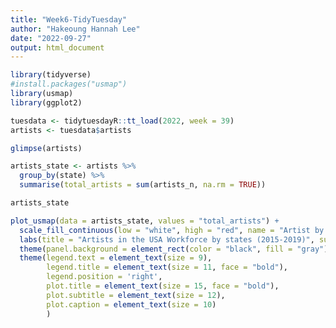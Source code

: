 ```yaml
---
title: "Week6-TidyTuesday"
author: "Hakeoung Hannah Lee"
date: "2022-09-27"
output: html_document
---
```


```r
library(tidyverse)
#install.packages("usmap")
library(usmap)
library(ggplot2)
```


```r
tuesdata <- tidytuesdayR::tt_load(2022, week = 39)
artists <- tuesdata$artists
```

```r
glimpse(artists)
```

```r
artists_state <- artists %>%
  group_by(state) %>%
  summarise(total_artists = sum(artists_n, na.rm = TRUE))

artists_state
```

```r
plot_usmap(data = artists_state, values = "total_artists") +
  scale_fill_continuous(low = "white", high = "red", name = "Artist by states", label = scales::comma) + 
  labs(title = "Artists in the USA Workforce by states (2015-2019)", subtitle = "This map shows state-level estimates of artists in the workforce.", caption = "@Hakeoung Hannah Lee | Source: 2022-09-27 tidytuesday") +
  theme(panel.background = element_rect(color = "black", fill = "gray"), legend.position = "right") +
  theme(legend.text = element_text(size = 9),
        legend.title = element_text(size = 11, face = "bold"),
        legend.position = 'right',
        plot.title = element_text(size = 15, face = "bold"),
        plot.subtitle = element_text(size = 12),
        plot.caption = element_text(size = 10)
        )
```

